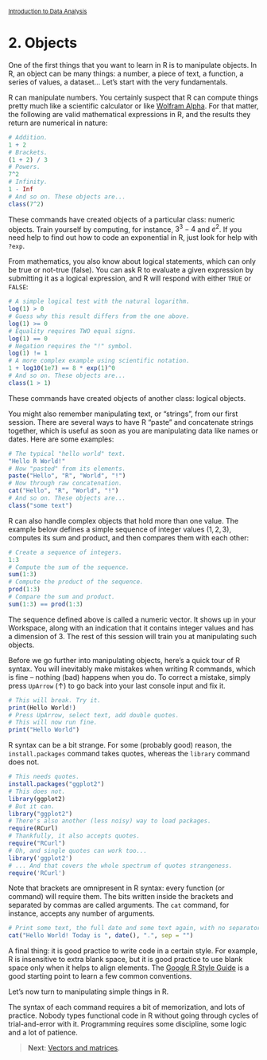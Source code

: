 <style>@import url(style.css);</style>
<small>[Introduction to Data Analysis](index.html)</small>

# 2. Objects

<!-- some reorganization needed from "let's review syntax" to the end -->

One of the first things that you want to learn in R is to manipulate objects. In R, an object can be many things: a number, a piece of text, a function, a series of values, a dataset… Let's start with the very fundamentals.

R can manipulate numbers. You certainly suspect that R can compute things pretty much like a scientific calculator or like [Wolfram Alpha](https://www.wolframalpha.com/). For that matter, the following are valid mathematical expressions in R, and the results they return are numerical in nature:

```r
# Addition.
1 + 2
# Brackets.
(1 + 2) / 3
# Powers.
7^2
# Infinity.
1 - Inf
# And so on. These objects are...
class(7^2)
```

These commands have created objects of a particular class: numeric objects. Train yourself by computing, for instance, $3^3 - 4$ and $e^2$. If you need help to find out how to code an exponential in R, just look for help with `?exp`.

From mathematics, you also know about logical statements, which can only be true or not-true (false). You can ask R to evaluate a given expression by submitting it as a logical expression, and R will respond with either `TRUE` or `FALSE`:

```r
# A simple logical test with the natural logarithm.
log(1) > 0
# Guess why this result differs from the one above.
log(1) >= 0
# Equality requires TWO equal signs.
log(1) == 0
# Negation requires the "!" symbol.
log(1) != 1
# A more complex example using scientific notation.
1 + log10(1e7) == 8 * exp(1)^0
# And so on. These objects are...
class(1 > 1)
```

These commands have created objects of another class: logical objects.

You might also remember manipulating text, or "strings", from our first session. There are several ways to have R "paste" and concatenate strings together, which is useful as soon as you are manipulating data like names or dates. Here are some examples:

```r
# The typical "hello world" text.
"Hello R World!"
# Now "pasted" from its elements.
paste("Hello", "R", "World", "!")
# Now through raw concatenation.
cat("Hello", "R", "World", "!")
# And so on. These objects are...
class("some text")
```

R can also handle complex objects that hold more than one value. The example below defines a simple sequence of integer values $(1, 2, 3)$, computes its sum and product, and then compares them with each other:

```r
# Create a sequence of integers.
1:3
# Compute the sum of the sequence.
sum(1:3)
# Compute the product of the sequence.
prod(1:3)
# Compare the sum and product.
sum(1:3) == prod(1:3)
```

The sequence defined above is called a numeric vector. It shows up in your Workspace, along with an indication that it contains integer values and has a dimension of 3. The rest of this session will train you at manipulating such objects.

Before we go further into manipulating objects, here's a quick tour of R syntax. You will inevitably make mistakes when writing R commands, which is fine -- nothing (bad) happens when you do. To correct a mistake, simply press `UpArrow` (&uarr;) to go back into your last console input and fix it.

```r
# This will break. Try it.
print(Hello World!)
# Press UpArrow, select text, add double quotes.
# This will now run fine.
print("Hello World")
```

R syntax can be a bit strange. For some (probably good) reason, the `install.packages` command takes quotes, whereas the `library` command does not.

```r
# This needs quotes.
install.packages("ggplot2")
# This does not.
library(ggplot2)
# But it can.
library("ggplot2")
# There's also another (less noisy) way to load packages.
require(RCurl)
# Thankfully, it also accepts quotes.
require("RCurl")
# Oh, and single quotes can work too...
library('ggplot2')
# ... And that covers the whole spectrum of quotes strangeness.
require('RCurl')
```

Note that brackets are omnipresent in R syntax: every function (or command) will require them. The bits written inside the brackets and separated by commas are called arguments. The `cat` command, for instance, accepts any number of arguments.

```r
# Print some text, the full date and some text again, with no separators.
cat("Hello World! Today is ", date(), ".", sep = "")
```

A final thing: it is good practice to write code in a certain style. For example, R is insensitive to extra blank space, but it is good practice to use blank space only when it helps to align elements. The [Google R Style Guide](https://google-styleguide.googlecode.com/svn/trunk/google-r-style.html) is a good starting point to learn a few common conventions.

Let's now turn to manipulating simple things in R.

The syntax of each command requires a bit of memorization, and lots of practice. Nobody types functional code in R without going through cycles of trial-and-error with it. Programming requires some discipline, some logic and a lot of patience.

> __Next__: [Vectors and matrices](021_vectors.html).
